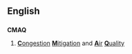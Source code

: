 ==English==

==={{acronym-old|en}}===
'''CMAQ'''
# {{transport}} [[congestion|'''C'''ongestion]] [[mitigation|'''M'''itigation]] and [[air|'''A'''ir]] [[quality|'''Q'''uality]]